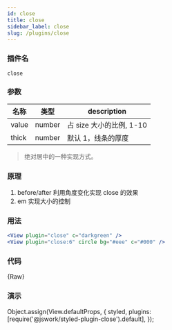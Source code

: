 ```yaml
---
id: close
title: close
sidebar_label: close
slug: /plugins/close
---
```


### 插件名

```config
close
```

### 参数

<!-- value: 'right', thick: 1, size: 3, color: 'gray' -->

| 名称  | 类型   | description              |
| ----- | ------ | ------------------------ |
| value | number | 占 size 大小的比例, 1-10 |
| thick | number | 默认 1，线条的厚度       |

> 绝对居中的一种实现方式。

### 原理

1. before/after 利用角度变化实现 close 的效果
2. em 实现大小的控制

### 用法

```jsx
<View plugin="close" c="darkgreen" />
<View plugin="close:6" circle bg="#eee" c="#000" />
```

### 代码


<CodeBlock className="language-jsx">{Raw}</CodeBlock>

### 演示

Object.assign(View.defaultProps, {
  styled,
  plugins: [require('@jswork/styled-plugin-close').default],
});

<View plugin="close" c="darkgreen" />
<View plugin="close:6" circle bg="#eee" c="#000" />
